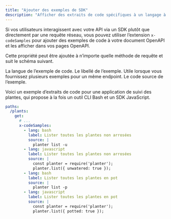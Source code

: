 ```yaml
---
title: "Ajouter des exemples de SDK"
description: "Afficher des extraits de code spécifiques à un langage à côté de vos endpoints API pour montrer aux développeurs comment utiliser vos SDK"
---
```


Si vos utilisateurs interagissent avec votre API via un SDK plutôt que directement par une requête réseau, vous pouvez utiliser l’extension `x-codeSamples` pour ajouter des exemples de code à votre document OpenAPI et les afficher dans vos pages OpenAPI.

Cette propriété peut être ajoutée à n’importe quelle méthode de requête et suit le schéma suivant.

<ParamField body="lang" type="string" required>
  La langue de l’exemple de code.
</ParamField>

<ParamField body="label" type="string">
  Le libellé de l’exemple. Utile lorsque vous fournissez plusieurs exemples pour un même endpoint.
</ParamField>

<ParamField body="source" type="string" required>
  Le code source de l’exemple.
</ParamField>

Voici un exemple d’extraits de code pour une application de suivi des plantes, qui propose à la fois un outil CLI Bash et un SDK JavaScript.

```yaml
paths:
  /plants:
    get:
      # ...
      x-codeSamples:
        - lang: bash
          label: Lister toutes les plantes non arrosées
          source: |
            planter list -u
        - lang: javascript
          label: Lister toutes les plantes non arrosées
          source: |
            const planter = require('planter');
            planter.list({ unwatered: true });
        - lang: bash
          label: Lister toutes les plantes en pot
          source: |
            planter list -p
        - lang: javascript
          label: Lister toutes les plantes en pot
          source: |
            const planter = require('planter');
            planter.list({ potted: true });
```